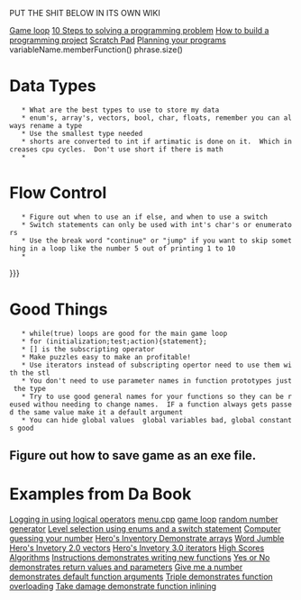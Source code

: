 PUT THE SHIT BELOW IN ITS OWN WIKI

[[Game loop]]
[[10 Steps to solving a programming problem]]
[[How to build a programming project]]
[[Scratch Pad]]
[[Planning your programs]]
{{{cpp}}}
variableName.memberFunction()
phrase.size()

= Data Types=
	* What are the best types to use to store my data
	* enum's, array's, vectors, bool, char, floats, remember you can always rename a type
	* Use the smallest type needed
	* shorts are converted to int if artimatic is done on it.  Which increases cpu cycles.  Don't use short if there is math
	* 

= Flow Control =
	* Figure out when to use an if else, and when to use a switch
	* Switch statements can only be used with int's char's or enumerators
	* Use the break word "continue" or "jump" if you want to skip something in a loop like the number 5 out of printing 1 to 10
	* 
}}}

= Good Things =
	* while(true) loops are good for the main game loop
	* for (initialization;test;action){statement};
	* [] is the subscripting operator
	* Make puzzles easy to make an profitable!
	* Use iterators instead of subscripting opertor need to use them with the stl 
	* You don't need to use parameter names in function prototypes just the type 
	* Try to use good general names for your functions so they can be reused withou needing to change names.  IF a function always gets passed the same value make it a default argument
	* You can hide global values  global variables bad, global constants good

== Figure out how to save game as an exe file. ==

= Examples from Da Book =
[[Logging in using logical operators]]
[[menu.cpp]]
[[again.cpp|game loop]]
[[random.cpp| random number generator]]
[[Level selection using enums and a switch statement]]
[[Computer guessing your number]]
[[Hero's Inventory Demonstrate arrays]]
[[Word Jumble]]
[[Hero's Invetory 2.0 vectors]]
[[Hero's Invetory 3.0 iterators]]
[[High Scores Algorithms]]
[[Instructions demonstrates writing new functions]]
[[ Yes or No demonstrates return values and parameters]]
[[Give me a number demonstrates default function arguments]]
[[Triple demonstrates function overloading]]
[[Take damage demonstrate function inlining]]
